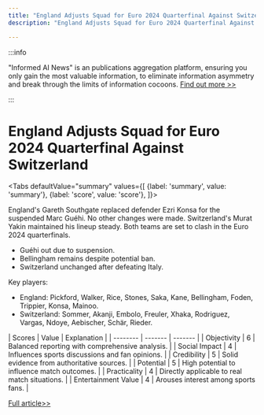 ```yaml
---
title: "England Adjusts Squad for Euro 2024 Quarterfinal Against Switzerland"
description: "England Adjusts Squad for Euro 2024 Quarterfinal Against Switzerland"

---
```



:::info

"Informed AI News" is an publications aggregation platform, ensuring you only gain the most valuable information, to eliminate information asymmetry and break through the limits of information cocoons.  [Find out more >>](/)

:::

# England Adjusts Squad for Euro 2024 Quarterfinal Against Switzerland


<Tabs
	defaultValue="summary"
	values={[
	{label: 'summary', value: 'summary'},
	{label: 'score', value: 'score'},
]}>
<TabItem value="summary">


England's Gareth Southgate replaced defender Ezri Konsa for the suspended Marc Guéhi. No other changes were made. Switzerland's Murat Yakin maintained his lineup steady. Both teams are set to clash in the Euro 2024 quarterfinals.

- Guéhi out due to suspension.
- Bellingham remains despite potential ban.
- Switzerland unchanged after defeating Italy.

Key players:
- England: Pickford, Walker, Rice, Stones, Saka, Kane, Bellingham, Foden, Trippier, Konsa, Mainoo.
- Switzerland: Sommer, Akanji, Embolo, Freuler, Xhaka, Rodriguez, Vargas, Ndoye, Aebischer, Schär, Rieder.
</TabItem>
<TabItem value="score">
	| Scores     | Value   | Explanation |
	| -------- | ------- | ------- |
	| Objectivity  | 6    | Balanced reporting with comprehensive analysis.    |
	| Social Impact | 4     | Influences sports discussions and fan opinions.    |
	| Credibility    | 5    | Solid evidence from authoritative sources.    |
	| Potential    | 5    | High potential to influence match outcomes.    |
	| Practicality    | 4    | Directly applicable to real match situations.    |
	| Entertainment Value    | 4    | Arouses interest among sports fans.    |
</TabItem>
</Tabs>

[Full article>>](https://apnews.com/article/england-switzerland-euro-2024-83dbe63774635e7aff7cbf5adf2f6b8f)

